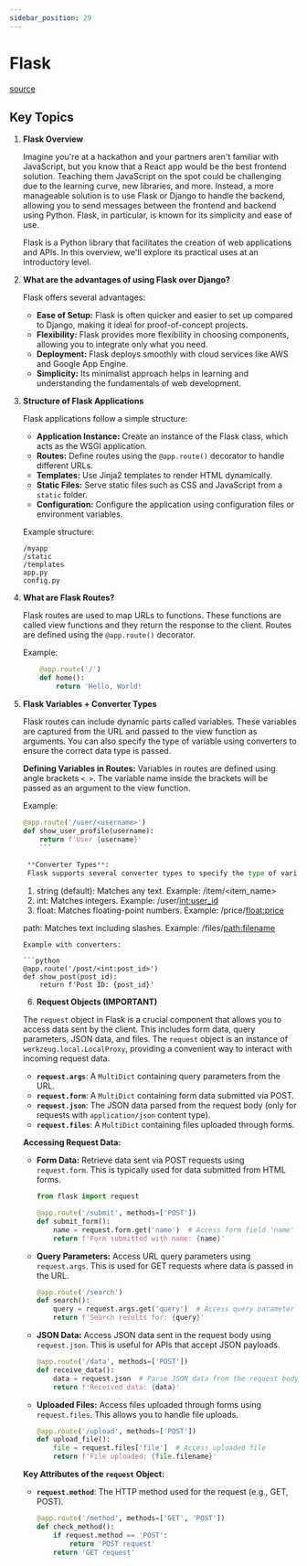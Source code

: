```yaml
---
sidebar_position: 29
---
```


# Flask
[source](https://flask.palletsprojects.com/en/3.0.x/quickstart/)

## Key Topics

1. **Flask Overview**

   Imagine you're at a hackathon and your partners aren't familiar with JavaScript, but you know that a React app would be the best frontend solution. Teaching them JavaScript on the spot could be challenging due to the learning curve, new libraries, and more. Instead, a more manageable solution is to use Flask or Django to handle the backend, allowing you to send messages between the frontend and backend using Python. Flask, in particular, is known for its simplicity and ease of use.

   Flask is a Python library that facilitates the creation of web applications and APIs. In this overview, we'll explore its practical uses at an introductory level.

2. **What are the advantages of using Flask over Django?**

   Flask offers several advantages:
   - **Ease of Setup:** Flask is often quicker and easier to set up compared to Django, making it ideal for proof-of-concept projects.
   - **Flexibility:** Flask provides more flexibility in choosing components, allowing you to integrate only what you need.
   - **Deployment:** Flask deploys smoothly with cloud services like AWS and Google App Engine.
   - **Simplicity:** Its minimalist approach helps in learning and understanding the fundamentals of web development.

3. **Structure of Flask Applications**

   Flask applications follow a simple structure:
   - **Application Instance:** Create an instance of the Flask class, which acts as the WSGI application.
   - **Routes:** Define routes using the `@app.route()` decorator to handle different URLs.
   - **Templates:** Use Jinja2 templates to render HTML dynamically.
   - **Static Files:** Serve static files such as CSS and JavaScript from a `static` folder.
   - **Configuration:** Configure the application using configuration files or environment variables.

   Example structure:
    ```text
    /myapp
    /static
    /templates
    app.py
    config.py
    ```

4. **What are Flask Routes?**

    Flask routes are used to map URLs to functions. These functions are called view functions and they return the response to the client. Routes are defined using the `@app.route()` decorator.
    
    Example:
    ```python
        @app.route('/')
        def home():
            return 'Hello, World!
    ```
        
5. **Flask Variables + Converter Types**

   Flask routes can include dynamic parts called variables. These variables are captured from the URL and passed to the view function as arguments. You can also specify the type of variable using converters to ensure the correct data type is passed.

   **Defining Variables in Routes:**
   Variables in routes are defined using angle brackets `< >`. The variable name inside the brackets will be passed as an argument to the view function.

   Example:
   ```python
   @app.route('/user/<username>')
   def show_user_profile(username):
       return f'User {username}'
       ```
       
    **Converter Types**:
    Flask supports several converter types to specify the type of variable:
    ```
    1. string (default): Matches any text. Example: /item/<item_name>
    2. int: Matches integers. Example: /user/<int:user_id>
    3. float: Matches floating-point numbers. Example: /price/<float:price>
    
    path: Matches text including slashes. Example: /files/<path:filename>
    ```
    Example with converters:
    
    ```python 
    @app.route('/post/<int:post_id>')
    def show_post(post_id):
        return f'Post ID: {post_id}'
    ```
    
    6. **Request Objects (IMPORTANT)**

   The `request` object in Flask is a crucial component that allows you to access data sent by the client. This includes form data, query parameters, JSON data, and files. The `request` object is an instance of `werkzeug.local.LocalProxy`, providing a convenient way to interact with incoming request data.
   
   
   
   - **`request.args`**: A `MultiDict` containing query parameters from the URL.
   - **`request.form`**: A `MultiDict` containing form data submitted via POST.
   - **`request.json`**: The JSON data parsed from the request body (only for requests with `application/json` content type).
   - **`request.files`**: A `MultiDict` containing files uploaded through forms.




   **Accessing Request Data:**

   - **Form Data:** Retrieve data sent via POST requests using `request.form`. This is typically used for data submitted from HTML forms.
     ```python
     from flask import request

     @app.route('/submit', methods=['POST'])
     def submit_form():
         name = request.form.get('name')  # Access form field 'name'
         return f'Form submitted with name: {name}'
     ```

   - **Query Parameters:** Access URL query parameters using `request.args`. This is used for GET requests where data is passed in the URL.
     ```python
     @app.route('/search')
     def search():
         query = request.args.get('query')  # Access query parameter 'query'
         return f'Search results for: {query}'
     ```

   - **JSON Data:** Access JSON data sent in the request body using `request.json`. This is useful for APIs that accept JSON payloads.
     ```python
     @app.route('/data', methods=['POST'])
     def receive_data():
         data = request.json  # Parse JSON data from the request body
         return f'Received data: {data}'
     ```

   - **Uploaded Files:** Access files uploaded through forms using `request.files`. This allows you to handle file uploads.
     ```python
     @app.route('/upload', methods=['POST'])
     def upload_file():
         file = request.files['file']  # Access uploaded file
         return f'File uploaded: {file.filename}'
     ```

   **Key Attributes of the `request` Object:**

   - **`request.method`**: The HTTP method used for the request (e.g., GET, POST).
     ```python
     @app.route('/method', methods=['GET', 'POST'])
     def check_method():
         if request.method == 'POST':
             return 'POST request'
         return 'GET request'
     ```


       
